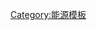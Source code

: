{{Navbox
|name  = Energy source
|title = [[能源]]
|listclass = hlist

|group1 = 基本概念
|list1 = 
* {{link-en|能量學|Energetics|能量學}}
* [[能量]]
** {{link-en|能量單位|Units of energy|單位}}
* [[能量守恒定律]]
* [[質量]]
** [[質能等價]]
* [[熱力學定律]]
* [[質量]]
* [[功率]]
* [[能量轉換]]
* [[热力学自由能]]
* [[熱力學狀態]]
* [[不可逆性]]
* [[熱庫]]
* [[传热]]
* [[熱容量]]
* [[熱平衡]]
* [[热力学温度]]
* [[孤立系統]]
* [[熵]]
* [[熵力]]

|group2 = 類型
|list2 = 
* [[動能]]
* [[内能]]
* [[力學能]]
* {{link-en|磁位能|Magnetic energy|磁位能}}
* [[引力势能]]
* [[輻射能]]
* [[熱能]]
* [[化學能]]
* [[电势能]]
* [[机械能]]
* [[电能]]
* [[电能]]
* [[电离能]]
* [[结合能]]
* [[核结合能]]
* [[引力结合能]]
* [[暗能量]]
* [[第五元素 (物理學)|第五元素]]
* [[幻能量]]
* [[表面能]]
* [[真空能量]]
* [[零點能量]]
* [[量子位能]]
* [[量子涨落]]

|group3 = {{link-en|能源載體|Energy carrier|能源載體}}
|list3 =  
* [[輻射]]
* [[机械波]]
* [[焓]]
* [[熱量]]
* [[功]]
* [[電]]
* [[彈力位能]]
* [[电池]]
* [[电容器]]

|group4 = [[原生能源]]
|list4 = 
* [[化學能]]
* [[化石燃料]] 
** [[煤]]
** [[石油]]
** [[天然氣]]
* [[核燃料]]
** [[鈾]]
* [[輻射能]]
* [[太陽能]]
* [[熱能]]
* [[風能]]
* [[生物能]]
* [[水力資源]]
* [[海洋能]]
* [[地熱能]]

|group5 = {{le|能源系統|Energy system}}<br />組件
|list5 = 
* [[煉油廠]]
* [[火力發電廠]]
** [[汽電共生]]
** [[整體煤氣化聯合循環]]
* [[核能]]
** [[核電廠]]
** [[放射性同位素熱電機]]
* [[太陽能發電]]
** [[光伏陣列]]
** [[聚光太陽能熱發電]]
* [[太陽熱能]]
** [[太陽能塔]]
** [[太陽爐]]
* [[風力發電]]
** [[風力發電廠]]
** [[高空風力發電]]
* [[水力發電]]
** [[波浪能發電場]]
** [[潮汐能]]
* [[生物質]]
* [[地熱發電]]

|group6 = 消耗<br />与利用
|list6 = 
* [[储能技术]]
* [[世界能源消耗量]]
* [[能源安全]]
* [[節約能源]]
* [[能源效率]]
* [[可再生能源]]
* [[可持續能源]]
* [[能源政策]]
** [[能源開發]]

|group7 = 其他
|list7 = 
* [[Jevons悖論]]
* [[碳足跡]]
}}<noinclude>

{{documentation
| content =
*{{tl|可再生能源}}: {{tl|生物能源}}

}}<noinclude>
{{collapsible option}}
[[Category:能源模板]]
</noinclude>